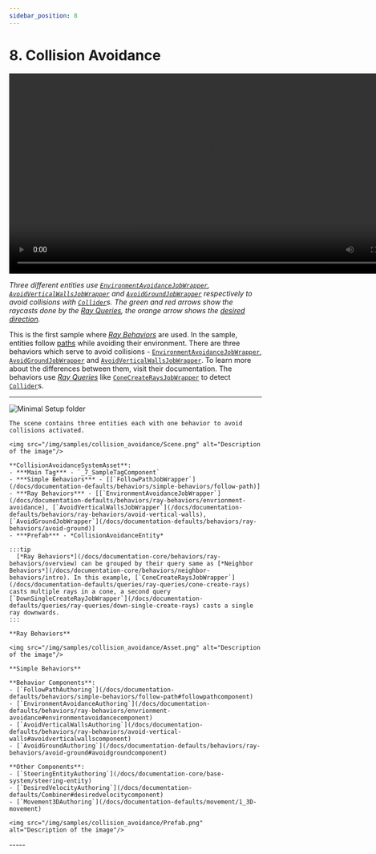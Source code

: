 ```yaml
---
sidebar_position: 8
---
```



# 8. Collision Avoidance

<video controls width="800">
  <source src="/videos/samples/collision_avoidance/Video.mp4" type="video/mp4" />
  Your browser does not support the video tag.
</video>

*Three different entities use [`EnvironmentAvoidanceJobWrapper`](/docs/documentation-defaults/behaviors/ray-behaviors/envrionment-avoidance), [`AvoidVerticalWallsJobWrapper`](/docs/documentation-defaults/behaviors/ray-behaviors/avoid-vertical-walls) and [`AvoidGroundJobWrapper`](/docs/documentation-defaults/behaviors/ray-behaviors/avoid-ground) respectively to avoid collisions with [`Collider`](https://docs.unity3d.com/ScriptReference/Collider.html)s. The green and red arrows show the raycasts done by the [Ray Queries](/docs/documentation-core/queries/ray_queries/overview), the orange arrow shows the [desired direction](/docs/documentation-defaults/behaviors/VelocityResult).*

This is the first sample where [*Ray Behaviors*](/docs/documentation-core/behaviors/ray-behaviors/overview) are used. In the sample, entities follow [paths](/docs/documentation-defaults/utilities/path) while avoiding their environment. There are three behaviors which serve to avoid collisions - [`EnvironmentAvoidanceJobWrapper`](/docs/documentation-defaults/behaviors/ray-behaviors/envrionment-avoidance), [`AvoidGroundJobWrapper`](/docs/documentation-defaults/behaviors/ray-behaviors/avoid-ground) and [`AvoidVerticalWallsJobWrapper`](/docs/documentation-defaults/behaviors/ray-behaviors/avoid-vertical-walls). To learn more about the differences between them, visit their documentation. The behaviors use [*Ray Queries*](/docs/documentation-core/queries/ray_queries/overview) like [`ConeCreateRaysJobWrapper`](/docs/documentation-defaults/queries/ray-queries/cone-create-rays) to detect [`Collider`](https://docs.unity3d.com/ScriptReference/Collider.html)s.

-----
![Minimal Setup folder](/img/samples/collision_avoidance/Folder.png)

<Tabs>
  <TabItem value="first" label="Scene"> 

    The scene contains three entities each with one behavior to avoid collisions activated.

    <img src="/img/samples/collision_avoidance/Scene.png" alt="Description of the image"/>
    
  </TabItem>
  
  <TabItem value="second" label="Steering System Asset"> 

    **CollisionAvoidanceSystemAsset**:
    - ***Main Tag*** - `_7_SampleTagComponent`
    - ***Simple Behaviors*** - [[`FollowPathJobWrapper`](/docs/documentation-defaults/behaviors/simple-behaviors/follow-path)]
    - ***Ray Behaviors*** - [[`EnvironmentAvoidanceJobWrapper`](/docs/documentation-defaults/behaviors/ray-behaviors/envrionment-avoidance), [`AvoidVerticalWallsJobWrapper`](/docs/documentation-defaults/behaviors/ray-behaviors/avoid-vertical-walls), [`AvoidGroundJobWrapper`](/docs/documentation-defaults/behaviors/ray-behaviors/avoid-ground)]
    - ***Prefab*** - *CollisionAvoidanceEntity*

    :::tip
      [*Ray Behaviors*](/docs/documentation-core/behaviors/ray-behaviors/overview) can be grouped by their query same as [*Neighbor Behaviors*](/docs/documentation-core/behaviors/neighbor-behaviors/intro). In this example, [`ConeCreateRaysJobWrapper`](/docs/documentation-defaults/queries/ray-queries/cone-create-rays) casts multiple rays in a cone, a second query [`DownSingleCreateRayJobWrapper`](/docs/documentation-defaults/queries/ray-queries/down-single-create-rays) casts a single ray downwards.
    :::

    **Ray Behaviors**

    <img src="/img/samples/collision_avoidance/Asset.png" alt="Description of the image"/>

    **Simple Behaviors**

  </TabItem>
  
  <TabItem value="third" label="Prefab"> 
    
    **Behavior Components**:
    - [`FollowPathAuthoring`](/docs/documentation-defaults/behaviors/simple-behaviors/follow-path#followpathcomponent)
    - [`EnvironmentAvoidanceAuthoring`](/docs/documentation-defaults/behaviors/ray-behaviors/envrionment-avoidance#environmentavoidancecomponent)
    - [`AvoidVerticalWallsAuthoring`](/docs/documentation-defaults/behaviors/ray-behaviors/avoid-vertical-walls#avoidverticalwallscomponent)
    - [`AvoidGroundAuthoring`](/docs/documentation-defaults/behaviors/ray-behaviors/avoid-ground#avoidgroundcomponent)

    **Other Components**:
    - [`SteeringEntityAuthoring`](/docs/documentation-core/base-system/steering-entity)
    - [`DesiredVelocityAuthoring`](/docs/documentation-defaults/Combiner#desiredvelocitycomponent)
    - [`Movement3DAuthoring`](/docs/documentation-defaults/movement/1_3D-movement)
    
    <img src="/img/samples/collision_avoidance/Prefab.png" alt="Description of the image"/>

  </TabItem>
</Tabs>
-----